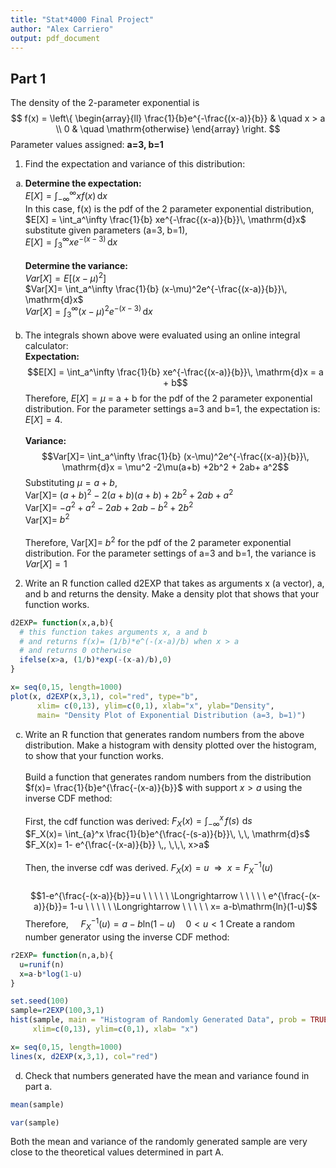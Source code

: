 ```yaml
---
title: "Stat*4000 Final Project"
author: "Alex Carriero"
output: pdf_document
---
```


## Part 1

The density of the 2-parameter exponential is 
$$
f(x) = \left\{
        \begin{array}{ll}
            \frac{1}{b}e^{-\frac{(x-a)}{b}} & \quad x > a \\
             0 & \quad \mathrm{otherwise}
        \end{array}
    \right.
$$
Parameter values assigned: **a=3, b=1**

1. Find the expectation and variance of this distribution: 

(a) **Determine the expectation:**\
$E[X] = \int_{-\infty}^{\infty} x f(x)\, \mathrm{d}x$\
\newline
In this case, f(x) is the pdf of the 2 parameter exponential distribution,\
$E[X] = \int_a^\infty \frac{1}{b} xe^{-\frac{(x-a)}{b}}\, \mathrm{d}x$\
\newline
substitute given parameters (a=3, b=1),\
$E[X] = \int_3^\infty xe^{-(x-3)}\, \mathrm{d}x$\
\
**Determine the variance:**\
$Var[X]= E[(x-\mu)^2]$\
\newline
$Var[X]= \int_a^\infty \frac{1}{b} (x-\mu)^2e^{-\frac{(x-a)}{b}}\, \mathrm{d}x$\
\newline
$Var[X]= \int_3^\infty (x-\mu)^2e^{-(x-3)}\, \mathrm{d}x$\
\
(b) The integrals shown above were evaluated using an online integral calculator: \
**Expectation:** 
$$E[X] = \int_a^\infty \frac{1}{b} xe^{-\frac{(x-a)}{b}}\, \mathrm{d}x = a + b$$
Therefore, $E[X]= \mu$ = a + b for the pdf of the 2 parameter exponential distribution. For the parameter settings a=3 and b=1, the expectation is: $E[X]=4$. \
\
**Variance:**
$$Var[X]= \int_a^\infty \frac{1}{b} (x-\mu)^2e^{-\frac{(x-a)}{b}}\, \mathrm{d}x = \mu^2 -2\mu(a+b) +2b^2 + 2ab+ a^2$$
Substituting $\mu=a+b$,\
Var[X]= $(a+b)^2 -2(a+b)(a+b) + 2b^2 + 2ab + a^2$\
Var[X]= $-a^2 + a^2 -2ab +2ab -b^2+2b^2$\
Var[X]= $b^2$\
\
Therefore, Var[X]= $b^2$ for the pdf of the 2 parameter exponential distribution. For the parameter settings of a=3 and b=1, the variance is $Var[X]= 1$

2. Write an R function called d2EXP that takes as arguments x (a vector), a, and b and returns the density.  Make a density plot that shows that your function works.
```r
d2EXP= function(x,a,b){
  # this function takes arguments x, a and b 
  # and returns f(x)= (1/b)*e^(-(x-a)/b) when x > a
  # and returns 0 otherwise
  ifelse(x>a, (1/b)*exp(-(x-a)/b),0)
}

x= seq(0,15, length=1000)
plot(x, d2EXP(x,3,1), col="red", type="b",
      xlim= c(0,13), ylim=c(0,1), xlab="x", ylab="Density", 
      main= "Density Plot of Exponential Distribution (a=3, b=1)")
```

(c) Write an R function that generates random numbers from the above distribution. Make a histogram with density plotted over the histogram, to show that your function works.\
\
Build a function that generates random numbers from the distribution $f(x)= \frac{1}{b}e^{\frac{-(x-a)}{b}}$ with support $x>a$ using the inverse CDF method:\
\
First, the cdf function was derived: 
$F_X(x)= \int_{-\infty}^x \,f(s)\,\, \mathrm{d}s$\
\newline
$F_X(x)= \int_{a}^x \frac{1}{b}e^{\frac{-(s-a)}{b}}\, \,\, \mathrm{d}s$\
\newline
$F_X(x)= 1- e^{\frac{-(x-a)}{b}} \,, \,\,\, x>a$\
\
Then, the inverse cdf was derived.
$F_{X}(x) = u \ \ \Longrightarrow \ \  x=F_{X}^{-1}(u)$\
\
$$1-e^{\frac{-(x-a)}{b}}=u \ \ \ \ \ \Longrightarrow \ \ \ \ \ e^{\frac{-(x-a)}{b}}= 1-u \ \ \ \ \ \Longrightarrow \ \ \ \ \ x= a-b\mathrm{ln}(1-u)$$
\newline
Therefore, \ \ \ \ $F_{X}^{-1}(u) = a-b\mathrm{ln}(1-u) \quad 0<u<1$
\newpage
Create a random number generator using the inverse CDF method:
```r
r2EXP= function(n,a,b){
  u=runif(n)
  x=a-b*log(1-u)
}

set.seed(100)
sample=r2EXP(100,3,1)
hist(sample, main = "Histogram of Randomly Generated Data", prob = TRUE, 
     xlim=c(0,13), ylim=c(0,1), xlab= "x")

x= seq(0,15, length=1000)
lines(x, d2EXP(x,3,1), col="red")
```

(d) Check that numbers generated have the mean and variance found in part a.
```r
mean(sample)
```

```r
var(sample)
```

Both the mean and variance of the randomly generated sample are very close to the theoretical values determined in part A.  